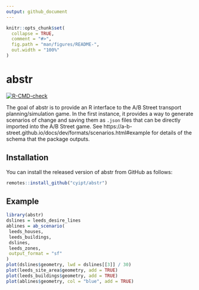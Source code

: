 ```yaml
---
output: github_document
---
```


<!-- README.md is generated from README.Rmd. Please edit that file -->

```r
knitr::opts_chunk$set(
  collapse = TRUE,
  comment = "#>",
  fig.path = "man/figures/README-",
  out.width = "100%"
)
```

# abstr


<!-- badges: start -->
[![R-CMD-check](https://github.com/Robinlovelace/abstr/workflows/R-CMD-check/badge.svg)](https://github.com/Robinlovelace/abstr/actions)
<!-- badges: end -->
  
The goal of abstr is to provide an R interface to the A/B Street transport planning/simulation game.
In the first instance, it provides a way to generate scenarios of change and saving them as `.json` files that can be directly imported into the A/B Street game.
See https://a-b-street.github.io/docs/dev/formats/scenarios.html#example for details of the schema that the package outputs.

## Installation

You can install the released version of abstr from
<!-- [CRAN](https://CRAN.R-project.org) with: -->
GitHub as follows:

```r
remotes::install_github("cyipt/abstr")
```

## Example

```r
library(abstr)
dslines = leeds_desire_lines
ablines = ab_scenario(
 leeds_houses,
 leeds_buildings,
 dslines,
 leeds_zones,
 output_format = "sf"
)
plot(dslines$geometry, lwd = dslines[[3]] / 30)
plot(leeds_site_area$geometry, add = TRUE)
plot(leeds_buildings$geometry, add = TRUE)
plot(ablines$geometry, col = "blue", add = TRUE)
```

